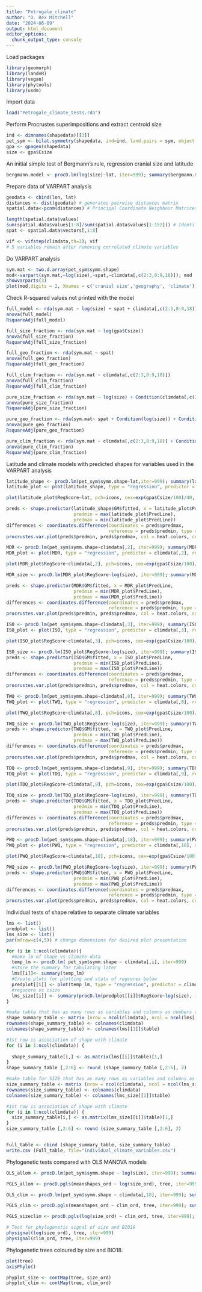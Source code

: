 ---
title: "Petrogale_climate"
author: "D. Rex Mitchell"
date: "2024-06-09"
output: html_document
editor_options: 
  chunk_output_type: console
---

Load packages
```{r}
library(geomorph)
library(landvR)
library(vegan)
library(phytools)
library(usdm)
```

Import data
```{r}
load("Petrogale_climate_tests.rda")
```

Perform Procrustes superimpositions and extract centroid size
```{r}
ind <- dimnames(shapedata)[[3]]
pet_sym <- bilat.symmetry(shapedata, ind=ind, land.pairs = sym, object.sym=T, curves=slide)
gpa <- gpagen(shapedata)
size <- gpa$Csize
```

An initial simple test of Bergmann's rule, regression cranial size and latitude
```{r}
bergmann.model <- procD.lm(log(size)~lat, iter=999); summary(bergmann.model)
```

Prepare data of VARPART analysis
```{r}
geodata <- cbind(lon, lat)
distances <- dist(geodata) # generates pairwise distances matrix
spatial.data<-pcnm(distances) # Principal Coordinate Neighbour Matrices conversion

length(spatial.data$values)
sum(spatial.data$values[1:8]/sum(spatial.data$values[1:152])) # Identify how many values equate to ~95% and isolate these
spat <- spatial.data$vectors[,1:8]

vif <- vifstep(climdata,th=3); vif 
# 5 variables remain after removing correlated climate variables
```

Do VARPART analysis
```{r}
sym.mat <- two.d.array(pet_sym$symm.shape)
mod<-varpart(sym.mat,~log(size),~spat,~climdata[,c(2:3,8:9,18)]); mod
showvarparts(3)
plot(mod,digits = 2, Xnames = c('cranial size','geography', 'climate'), bg = c('red','orange', 'blue'))
```

Check R-squared values not printed with the model
```{r}
full_model <- rda(sym.mat ~ log(size) + spat + climdata[,c(2:3,8:9,18)])
anova(full_model)
RsquareAdj(full_model)

full_size_fraction <- rda(sym.mat ~ log(gpa$Csize))
anova(full_size_fraction) 
RsquareAdj(full_size_fraction)

full_geo_fraction <- rda(sym.mat ~ spat)
anova(full_geo_fraction) 
RsquareAdj(full_geo_fraction)

full_clim_fraction <- rda(sym.mat ~ climdata[,c(2:3,8:9,18)])
anova(full_clim_fraction) 
RsquareAdj(full_clim_fraction)

pure_size_fraction <- rda(sym.mat ~ log(size) + Condition(climdata[,c(2:3,8:9,18)]) + Condition(spat))
anova(pure_size_fraction)
RsquareAdj(pure_size_fraction)

pure_geo_fraction <- rda(sym.mat~ spat + Condition(log(size)) + Condition(climdata[,c(2:3,8:9,18)]))
anova(pure_geo_fraction)
RsquareAdj(pure_geo_fraction)

pure_clim_fraction <- rda(sym.mat ~ climdata[,c(2:3,8:9,18)] + Condition(log(size)) + Condition(spat))
anova(pure_clim_fraction)
RsquareAdj(pure_clim_fraction)
```

Latitude and climate models with predicted shapes for variables used in the VARPART analysis
```{r}
latitude_shape <- procD.lm(pet_sym$symm.shape~lat,iter=999); summary(latitude_shape)
latitude_plot <- plot(latitude_shape, type = "regression", predictor = lat, reg.type = "RegScore", pch=icons, cex=gpa$Csize/200, bg = species) 

plot(latitude_plot$RegScore~lat, pch=icons, cex=exp(gpa$Csize/100)/40, bg = species, xlab = "Latitude", ylab = "Shape Score")

preds <- shape.predictor(latitude_shape$GM$fitted, x = latitude_plot$PredLine,
                         predmin = max(latitude_plot$PredLine), 
                         predmax = min(latitude_plot$PredLine))
differences <- coordinates.difference(coordinates = preds$predmax,
                                      reference = preds$predmin, type = "spherical")
procrustes.var.plot(preds$predmin, preds$predmax, col = heat.colors, col.val = differences[[1]][1:150], magnitude = 1, pt.size = 1)

MDR <- procD.lm(pet_sym$symm.shape~climdata[,2], iter=999); summary(MDR)
MDR_plot <- plot(MDR, type = "regression", predictor = climdata[,2], reg.type = "RegScore", pch=icons, cex=gpa$Csize/200, bg = species) 

plot(MDR_plot$RegScore~climdata[,2], pch=icons, cex=exp(gpa$Csize/100)/40, bg = species, xlab = "Mean Diurnal Range", ylab = "Shape Score")

MDR_size <- procD.lm(MDR_plot$RegScore~log(size), iter=999); summary(MDR_size)

preds <- shape.predictor(MDR$GM$fitted, x = MDR_plot$PredLine, 
                         predmin = min(MDR_plot$PredLine), 
                         predmax = max(MDR_plot$PredLine))
differences <- coordinates.difference(coordinates = preds$predmax,
                                      reference = preds$predmin, type = "spherical")
procrustes.var.plot(preds$predmin, preds$predmax, col = heat.colors, col.val = differences[[1]][1:150], magnitude = 1, pt.size = 1)

ISO <- procD.lm(pet_sym$symm.shape~climdata[,3], iter=999); summary(ISO)
ISO_plot <- plot(ISO, type = "regression", predictor = climdata[,3], reg.type = "RegScore", pch=icons, cex=gpa$Csize/200, bg = species) 

plot(ISO_plot$RegScore~climdata[,3], pch=icons, cex=exp(gpa$Csize/100)/40, bg = species, xlab = "Isothermality", ylab = "Shape Score")

ISO_size <- procD.lm(ISO_plot$RegScore~log(size), iter=999); summary(ISO_size)
preds <- shape.predictor(ISO$GM$fitted, x = ISO_plot$PredLine, 
                         predmin = min(ISO_plot$PredLine), 
                         predmax = max(ISO_plot$PredLine))
differences <- coordinates.difference(coordinates = preds$predmax,
                                      reference = preds$predmin, type = "spherical")
procrustes.var.plot(preds$predmin, preds$predmax, col = heat.colors, col.val = differences[[1]][1:150], magnitude = 1, pt.size = 1)

TWQ <- procD.lm(pet_sym$symm.shape~climdata[,8], iter=999); summary(TWQ)
TWQ_plot <- plot(TWQ, type = "regression", predictor = climdata[,8], reg.type = "RegScore", pch=icons, cex=gpa$Csize/200, bg = species) 

plot(TWQ_plot$RegScore~climdata[,8], pch=icons, cex=exp(gpa$Csize/100)/40, bg = species, xlab = "Temperature of Wettest Quarter", ylab = "Shape Score")

TWQ_size <- procD.lm(TWQ_plot$RegScore~log(size), iter=999); summary(TWQ_size)
preds <- shape.predictor(TWQ$GM$fitted, x = TWQ_plot$PredLine, 
                         predmin = min(TWQ_plot$PredLine), 
                         predmax = max(TWQ_plot$PredLine))
differences <- coordinates.difference(coordinates = preds$predmax,
                                      reference = preds$predmin, type = "spherical")
procrustes.var.plot(preds$predmin, preds$predmax, col = heat.colors, col.val = differences[[1]][1:150], magnitude = 1, pt.size = 1)

TDQ <- procD.lm(pet_sym$symm.shape~climdata[,9], iter=999); summary(TDQ)
TDQ_plot <- plot(TDQ, type = "regression", predictor = climdata[,9], reg.type = "RegScore", pch=icons, cex=gpa$Csize/200, bg = species)

plot(TDQ_plot$RegScore~climdata[,9], pch=icons, cex=exp(gpa$Csize/100)/40, bg = species, xlab = "Temperature of Driest Quarter", ylab = "Shape Score")

TDQ_size <- procD.lm(TDQ_plot$RegScore~log(size), iter=999); summary(TDQ_size)
preds <- shape.predictor(TDQ$GM$fitted, x = TDQ_plot$PredLine, 
                         predmin = min(TDQ_plot$PredLine), 
                         predmax = max(TDQ_plot$PredLine))
differences <- coordinates.difference(coordinates = preds$predmax,
                                      reference = preds$predmin, type = "spherical")
procrustes.var.plot(preds$predmin, preds$predmax, col = heat.colors, col.val = differences[[1]][1:150], magnitude = 1, pt.size = 1)

PWQ <- procD.lm(pet_sym$symm.shape~climdata[,18], iter=999); summary(PWQ)
PWQ_plot <- plot(PWQ, type = "regression", predictor = climdata[,18], reg.type = "RegScore", pch=icons, cex=gpa$Csize/200, bg = species)

plot(PWQ_plot$RegScore~climdata[,18], pch=icons, cex=exp(gpa$Csize/100)/40, bg = species, xlab = "Precipitation of Warmest Quarter", ylab = "Shape Score")

PWQ_size <- procD.lm(PWQ_plot$RegScore~log(size), iter=999); summary(PWQ_size)
preds <- shape.predictor(PWQ$GM$fitted, x = PWQ_plot$PredLine, 
                         predmin = min(PWQ_plot$PredLine), 
                         predmax = max(PWQ_plot$PredLine))
differences <- coordinates.difference(coordinates = preds$predmax,
                                      reference = preds$predmin, type = "spherical")
procrustes.var.plot(preds$predmin, preds$predmax, col = heat.colors, col.val = differences[[1]][1:150], magnitude = 1, pt.size = 1)
```

Individual tests of shape relative to separate climate variables
```{r}
lms <- list()
predplot <- list()
lms_size <- list()
par(mfrow=c(4,5)) # change dimensions for desired plot presentation

for (i in 1:ncol(climdata)){
  #make lm of shape vs climate data
  temp_lm <- procD.lm( pet_sym$symm.shape ~ climdata[,i], iter=999)
  #store the summary for tabulating later
  lms[[i]]<- summary(temp_lm)
  #Create plots for plotting and stats of regcores below
  predplot[[i]] <- plot(temp_lm, type = "regression", predictor = climdata[,i], reg.type = "RegScore", pch=icons, cex=gpa$Csize/200, bg = species)
  #regscore vs csize
  lms_size[[i]] <- summary(procD.lm(predplot[[i]]$RegScore~log(size), iter=999))
}

#make table that has as many rows as variables and columns as numbers of summary stats columns
shape_summary_table <- matrix (nrow = ncol(climdata), ncol = ncol(lms[[1]]$table))
rownames(shape_summary_table) <- colnames(climdata)
colnames(shape_summary_table) <- colnames(lms[[1]]$table)

#1st row is association of shape with climate
for (i in 1:ncol(climdata)) {
  
  shape_summary_table[i,] <- as.matrix(lms[[i]]$table)[1,]
}
shape_summary_table [,2:6] <- round (shape_summary_table [,2:6], 2)

#make table for SIZE that has as many rows as variables and columns as numbers of summary stats columns
size_summary_table <- matrix (nrow = ncol(climdata), ncol = ncol(lms_size[[1]]$table))
rownames(size_summary_table) <- colnames(climdata)
colnames(size_summary_table) <- colnames(lms_size[[1]]$table)

#1st row is association of shape with climate
for (i in 1:ncol(climdata)) {
  size_summary_table[i,] <- as.matrix(lms_size[[i]]$table)[1,]
}
size_summary_table [,2:6] <- round (size_summary_table [,2:6], 2)


Full_table <- cbind (shape_summary_table, size_summary_table)
write.csv (Full_table, file="Individual_climate_variables.csv")

```

Phylogenetic tests compared with OLS MANOVA models
```{r}
OLS_allom <- procD.lm(pet_sym$symm.shape ~ log(size), iter=999); summary(OLS_allom)

PGLS_allom <- procD.pgls(meanshapes_ord ~ log(size_ord), tree, iter=999); summary(PGLS_allom)

OLS_clim <- procD.lm(pet_sym$symm.shape ~ climdata[,18], iter=999); summary(OLS_clim)

PGLS_clim <- procD.pgls(meanshapes_ord ~ clim_ord, tree, iter=999); summary(PGLS_clim)

PGLS_sizeclim <- procD.pgls(log(size_ord) ~ clim_ord, tree, iter=999); summary(PGLS_sizeclim)

# Test for phylogenetic signal of size and BIO18
physignal(log(size_ord), tree, iter=999)
physignal(clim_ord, tree, iter=999)
```

Phylogenetic trees coloured by size and BIO18.
```{r}
plot(tree)
axisPhylo()

phyplot_size <- contMap(tree, size_ord)
phyplot_clim <- contMap(tree, clim_ord)
```